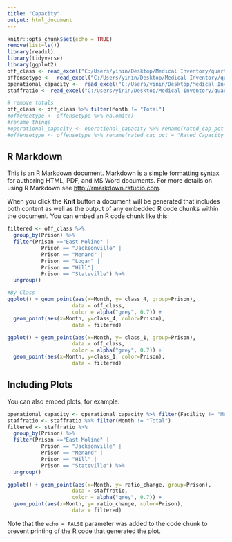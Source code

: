 ```yaml
---
title: "Capacity"
output: html_document
---
```


```r
knitr::opts_chunk$set(echo = TRUE)
remove(list=ls())
library(readxl)
library(tidyverse)
library(ggplot2)
off_class <- read_excel("C:/Users/yinin/Desktop/Medical Inventory/quarterly_report/capacity by class.xlsx")
offensetype <-  read_excel("C:/Users/yinin/Desktop/Medical Inventory/quarterly_report/offense_type.xlsx")
operational_capacity <-  read_excel("C:/Users/yinin/Desktop/Medical Inventory/quarterly_report/operational_capacity.xlsx")
staffratio <- read_excel("C:/Users/yinin/Desktop/Medical Inventory/quarterly_report/staff_ratio.xlsx")

# remove totals
off_class <- off_class %>% filter(Month != "Total")
#offensetype <- offensetype %>% na.omit()
#rename things
#operational_capacity <- operational_capacity %>% rename(rated_cap_pct = "rated_cap_%")
#offensetype <- offensetype %>% rename(rated_cap_pct = "Rated Capacity (Percent)")

```

## R Markdown

This is an R Markdown document. Markdown is a simple formatting syntax for authoring HTML, PDF, and MS Word documents. For more details on using R Markdown see <http://rmarkdown.rstudio.com>.

When you click the **Knit** button a document will be generated that includes both content as well as the output of any embedded R code chunks within the document. You can embed an R code chunk like this:

```r

filtered <- off_class %>%
  group_by(Prison) %>% 
  filter(Prison =="East Moline" |
           Prison == "Jacksonville" |
           Prison == "Menard" | 
           Prison == "Logan" |
           Prison == "Hill"|
           Prison == "Stateville") %>%
  ungroup()

#By Class
ggplot() + geom_point(aes(x=Month, y= class_4, group=Prison), 
                     data = off_class,
                     color = alpha("grey", 0.7)) +
  geom_point(aes(x=Month, y=class_4, color=Prison), 
                     data = filtered)

ggplot() + geom_point(aes(x=Month, y= class_1, group=Prison), 
                     data = off_class,
                     color = alpha("grey", 0.7)) +
  geom_point(aes(x=Month, y=class_1, color=Prison), 
                     data = filtered)

```

## Including Plots

You can also embed plots, for example:

```r
operational_capacity <- operational_capacity %>% filter(Facility != "Menard R&C")
staffratio <- staffratio %>% filter(Month != "Total")
filtered <- staffratio %>%
  group_by(Prison) %>% 
  filter(Prison =="East Moline" |
           Prison == "Jacksonville" |
           Prison == "Menard" | 
           Prison == "Hill" |
           Prison == "Stateville") %>%
  ungroup()

ggplot() + geom_point(aes(x=Month, y= ratio_change, group=Prison), 
                     data = staffratio,
                     color = alpha("grey", 0.7)) +
  geom_point(aes(x=Month, y= ratio_change, color=Prison), 
                     data = filtered)

```

Note that the `echo = FALSE` parameter was added to the code chunk to prevent printing of the R code that generated the plot.
